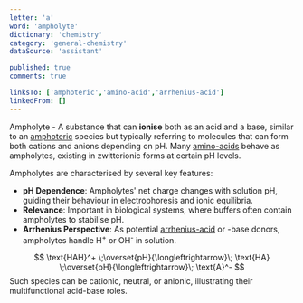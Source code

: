 ```yaml
---
letter: 'a'
word: 'ampholyte'
dictionary: 'chemistry'
category: 'general-chemistry'
dataSource: 'assistant'

published: true
comments: true

linksTo: ['amphoteric','amino-acid','arrhenius-acid']
linkedFrom: []
---
```


<a id="ampholyte">Ampholyte</a> - A substance that can **ionise** both as an acid and a base, similar to an [amphoteric](#amphoteric) species but typically referring to molecules that can form both cations and anions depending on pH. Many [amino-acids](#amino_acid) behave as ampholytes, existing in zwitterionic forms at certain pH levels.

Ampholytes are characterised by several key features:

- **pH Dependence**: Ampholytes' net charge changes with solution pH, guiding their behaviour in electrophoresis and ionic equilibria.
- **Relevance**: Important in biological systems, where buffers often contain ampholytes to stabilise pH.
- **Arrhenius Perspective**: As potential [arrhenius-acid](#arrhenius_acid) or -base donors, ampholytes handle H<sup>+</sup> or OH<sup>-</sup> in solution.

$$
\text{HAH}^+ \;\overset{pH}{\longleftrightarrow}\; \text{HA} \;\overset{pH}{\longleftrightarrow}\; \text{A}^-
$$
Such species can be cationic, neutral, or anionic, illustrating their multifunctional acid-base roles.